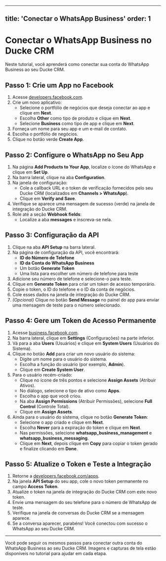  ---
title: 'Conectar o WhatsApp Business'
order: 1
---

# Conectar o WhatsApp Business no Ducke CRM


Neste tutorial, você aprenderá como conectar sua conta do WhatsApp Business ao seu Ducke CRM.

## Passo 1: Crie um App no Facebook

1. Acesse [developers.facebook.com](https://developers.facebook.com).
2. Crie um novo aplicativo:
   - Selecione o portfólio de negócios que deseja conectar ao app e clique em **Next**.
   - Escolha **Other** como tipo de produto e clique em **Next**.
   - Selecione **Business** como tipo de app e clique em **Next**.
3. Forneça um nome para seu app e um e-mail de contato.
4. Escolha o portfólio de negócios.
5. Clique no botão verde **Create App**.

## Passo 2: Configure o WhatsApp no Seu App

1. Na página **Add Products to Your App**, localize o ícone do WhatsApp e clique em **Set Up**.
2. Na barra lateral, clique na aba **Configuration**.
3. Na janela de configuração:
   - Cole a callback URL e o token de verificação fornecidos pelo seu Ducke CRM (localizados em **Channels > WhatsApp**).
   - Clique em **Verify and Save**.
4. Verifique se aparece uma mensagem de sucesso (verde) na janela de integração do Ducke CRM.
5. Role até a seção **Webhook fields**:
   - Localize a aba **messages** e inscreva-se nela.

## Passo 3: Configuração da API

1. Clique na aba **API Setup** na barra lateral.
2. Na página de configuração da API, você encontrará:
   - **ID do Número de Telefone**
   - **ID da Conta do WhatsApp Business**
   - Um botão **Generate Token**
   - Uma lista para escolher um número de telefone para teste
3. Adicione seu número de telefone e selecione-o para teste.
4. Clique em **Generate Token** para criar um token de acesso temporário.
5. Copie o token, o ID do telefone e o ID da conta de negócios.
6. Cole esses dados na janela de integração do Ducke CRM.
7. *(Opcional)* Clique no botão **Send Message** no painel do app para enviar uma mensagem de teste para o número selecionado.

## Passo 4: Gere um Token de Acesso Permanente

1. Acesse [business.facebook.com](https://business.facebook.com).
2. Na barra lateral, clique em **Settings** (Configurações) na parte inferior.
3. Vá para a aba **Users** (Usuários) e clique em **System Users** (Usuários do Sistema).
4. Clique no botão **Add** para criar um novo usuário do sistema:
   - Digite um nome para o usuário do sistema.
   - Escolha a função do usuário (por exemplo, **Admin**).
   - Clique em **Create System User**.
5. Para o usuário recém-criado:
   - Clique no ícone de três pontos e selecione **Assign Assets** (Atribuir Ativos).
   - No diálogo, selecione o tipo de ativo como **Apps**.
   - Escolha o app que você criou.
   - Na aba **Assign Permissions** (Atribuir Permissões), selecione **Full Control** (Controle Total).
   - Clique em **Assign Assets**.
6. Ainda para o usuário do sistema, clique no botão **Generate Token**:
   - Selecione o app criado e clique em **Next**.
   - Escolha **Never** para a expiração do token e clique em **Next**.
   - Nas permissões, selecione **whatsapp_business_management** e **whatsapp_business_messaging**.
   - Clique em **Next**, depois clique em **Copy** para copiar o token gerado e finalize clicando em **Done**.

## Passo 5: Atualize o Token e Teste a Integração

1. Retorne a [developers.facebook.com/apps](https://developers.facebook.com/apps).
2. Na janela **API Setup** do seu app, cole o novo token permanente no campo **Access Token**.
3. Atualize o token na janela de integração do Ducke CRM com este novo token.
4. Envie uma mensagem do seu telefone para o número de WhatsApp de teste.
5. Verifique na janela de conversas do Ducke CRM se a mensagem aparece.
6. Se a conversa aparecer, parabéns! Você conectou com sucesso o WhatsApp ao seu Ducke CRM.

---

Você pode seguir os mesmos passos para conectar outra conta do WhatsApp Business ao seu Ducke CRM. Imagens e capturas de tela estão disponíveis no tutorial para ajudar em cada etapa.
